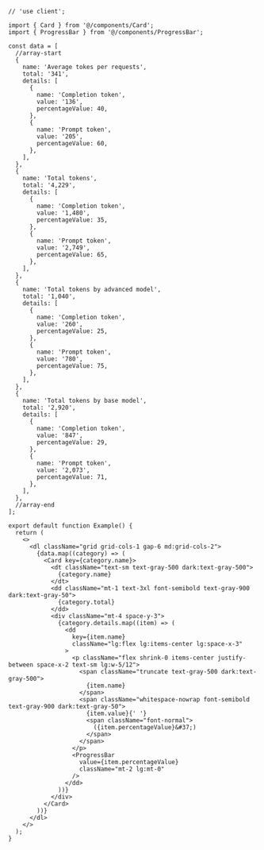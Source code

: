 ````tsx
// 'use client';

import { Card } from '@/components/Card';
import { ProgressBar } from '@/components/ProgressBar';

const data = [
  //array-start
  {
    name: 'Average tokes per requests',
    total: '341',
    details: [
      {
        name: 'Completion token',
        value: '136',
        percentageValue: 40,
      },
      {
        name: 'Prompt token',
        value: '205',
        percentageValue: 60,
      },
    ],
  },
  {
    name: 'Total tokens',
    total: '4,229',
    details: [
      {
        name: 'Completion token',
        value: '1,480',
        percentageValue: 35,
      },
      {
        name: 'Prompt token',
        value: '2,749',
        percentageValue: 65,
      },
    ],
  },
  {
    name: 'Total tokens by advanced model',
    total: '1,040',
    details: [
      {
        name: 'Completion token',
        value: '260',
        percentageValue: 25,
      },
      {
        name: 'Prompt token',
        value: '780',
        percentageValue: 75,
      },
    ],
  },
  {
    name: 'Total tokens by base model',
    total: '2,920',
    details: [
      {
        name: 'Completion token',
        value: '847',
        percentageValue: 29,
      },
      {
        name: 'Prompt token',
        value: '2,073',
        percentageValue: 71,
      },
    ],
  },
  //array-end
];

export default function Example() {
  return (
    <>
      <dl className="grid grid-cols-1 gap-6 md:grid-cols-2">
        {data.map((category) => (
          <Card key={category.name}>
            <dt className="text-sm text-gray-500 dark:text-gray-500">
              {category.name}
            </dt>
            <dd className="mt-1 text-3xl font-semibold text-gray-900 dark:text-gray-50">
              {category.total}
            </dd>
            <div className="mt-4 space-y-3">
              {category.details.map((item) => (
                <dd
                  key={item.name}
                  className="lg:flex lg:items-center lg:space-x-3"
                >
                  <p className="flex shrink-0 items-center justify-between space-x-2 text-sm lg:w-5/12">
                    <span className="truncate text-gray-500 dark:text-gray-500">
                      {item.name}
                    </span>
                    <span className="whitespace-nowrap font-semibold text-gray-900 dark:text-gray-50">
                      {item.value}{' '}
                      <span className="font-normal">
                        ({item.percentageValue}&#37;)
                      </span>
                    </span>
                  </p>
                  <ProgressBar
                    value={item.percentageValue}
                    className="mt-2 lg:mt-0"
                  />
                </dd>
              ))}
            </div>
          </Card>
        ))}
      </dl>
    </>
  );
}

````